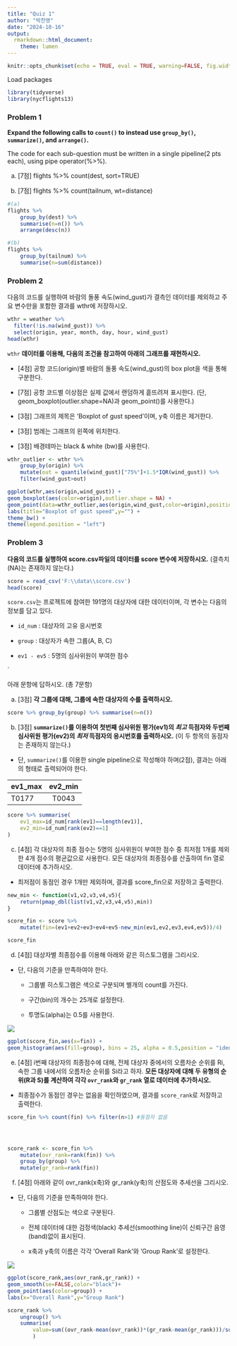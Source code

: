 ```yaml
---
title: "Quiz 1"
author: "박찬영"
date: "2024-10-16"
output:
  rmarkdown::html_document:
    theme: lumen
---
```




```r
knitr::opts_chunk$set(echo = TRUE, eval = TRUE, warning=FALSE, fig.width=6, fig.height=4, out.width = "70%", fig.align = "center")
```


Load packages
```r
library(tidyverse)
library(nycflights13)
```


### Problem 1

**Expand the following calls to `count()` to instead use `group_by()`, `summarize()`, and `arrange()`.**

The code for each sub-question must be written in a single pipeline(2 pts each), using pipe operator(%>%).

(a) [7점] flights %>% count(dest, sort=TRUE)

(b) [7점] flights %>% count(tailnum, wt=distance)

```r
#(a)
flights %>% 
    group_by(dest) %>% 
    summarise(n=n()) %>% 
    arrange(desc(n))

#(b)
flights %>% 
    group_by(tailnum) %>% 
    summarise(n=sum(distance))

```

### Problem 2

다음의 코드를 실행하여 바람의 돌풍 속도(wind_gust)가 결측인 데이터를 제외하고 주요 변수만을 포함한 결과를 wthr에 저장하시오.
```r
wthr = weather %>% 
  filter(!is.na(wind_gust)) %>% 
  select(origin, year, month, day, hour, wind_gust)
head(wthr)
```

`wthr` **데이터를 이용해, 다음의 조건을 참고하여 아래의 그래프를 재현하시오.**

* [4점] 공항 코드(origin)별 바람의 돌풍 속도(wind_gust)의 box plot을 색을 통해 구분한다.

* [7점] 공항 코드별 이상점은 실제 값에서 랜덤하게 흩뜨려져 표시한다.
        (단, geom_boxplot(outlier.shape=NA)과 geom_point()를 사용한다.)

* [3점] 그래프의 제목은 ’Boxplot of gust speed’이며, y축 이름은 제거한다.

* [3점] 범례는 그래프의 왼쪽에 위치한다.

* [3점] 배경테마는 black & white (bw)를 사용한다.

```r

wthr_outlier <- wthr %>% 
    group_by(origin) %>% 
    mutate(out = quantile(wind_gust)["75%"]+1.5*IQR(wind_gust)) %>% 
    filter(wind_gust>out)

ggplot(wthr,aes(origin,wind_gust)) +
geom_boxplot(aes(color=origin),outlier.shape = NA) +
geom_point(data=wthr_outlier,aes(origin,wind_gust,color=origin),position = "jitter") +
labs(title="Boxplot of gust speed",y="") +
theme_bw() +
theme(legend.position = "left")

```


### Problem 3

**다음의 코드를 실행하여 score.csv파일의 데이터를 score 변수에 저장하시오.** (결측치(NA)는 존재하지 않는다.)

```r
score = read_csv('F:\\data\\score.csv')
head(score)
```

`score.csv`는 프로젝트에 참여한 191명의 대상자에 대한 데이터이며, 각 변수는 다음의 정보를 담고 있다.

* `id_num` : 대상자의 고유 응시번호

* `group` : 대상자가 속한 그룹(A, B, C)

* `ev1 - ev5` : 5명의 심사위원이 부여한 점수


`


아래 문항에 답하시오. (총 7문항)

(a) [3점] **각 그룹에 대해, 그룹에 속한 대상자의 수를 출력하시오.**

```r
score %>% group_by(group) %>% summarise(n=n())
```


(b) [3점] **`summarize()`를 이용하여 첫번째 심사위원 평가(ev1)의 *최고* 득점자와 두번째 심사위원 평가(ev2)의 *최저* 득점자의 응시번호를 출력하시오.**
(이 두 항목의 동점자는 존재하지 않는다.)
* 단, `summarize()`를 이용한 single pipeline으로 작성해야 하며(2점), 결과는 아래의 형태로 출력되어야 한다.

ev1_max | ev2_min 
:--- | :---: 
T0177   | T0043

```r
score %>% summarise(
    ev1_max=id_num[rank(ev1)==length(ev1)],
    ev2_min=id_num[rank(ev2)==1]
)

```



(c) [4점] 각 대상자의 최종 점수는 5명의 심사위원이 부여한 점수 중 최저점 1개를 제외한 4개 점수의 평균값으로 사용한다.
모든 대상자의 최종점수를 산출하여 fin 열로 데이터에 추가하시오.
* 최저점이 동점인 경우 1개만 제외하며, 결과를 score_fin으로 저장하고 출력한다.

```r
new_min <- function(v1,v2,v3,v4,v5){
    return(pmap_dbl(list(v1,v2,v3,v4,v5),min))
}

score_fin <- score %>% 
    mutate(fin=(ev1+ev2+ev3+ev4+ev5-new_min(ev1,ev2,ev3,ev4,ev5))/4)

score_fin
```


(d) [4점] 대상자별 최종점수를 이용해 아래와 같은 히스토그램을 그리시오.
* 단, 다음의 기준을 만족하여야 한다.

    * 그룹별 히스토그램은 색으로 구분되며 별개의 count를 가진다.

    * 구간(bin)의 개수는 25개로 설정한다.

    * 투명도(alpha)는 0.5를 사용한다.
  
<img src="F:\\data\\quiz_img.png">

```r
ggplot(score_fin,aes(x=fin)) +
geom_histogram(aes(fill=group), bins = 25, alpha = 0.5,position = "identity")
```

(e) [4점] i번째 대상자의 최종점수에 대해, 전체 대상자 중에서의 오름차순 순위를 Ri, 속한 그룹 내에서의 오름차순 순위를 Si라고 하자.
**모든 대상자에 대해 두 유형의 순위(R과 S)를 계산하여 각각 `ovr_rank`와 `gr_rank` 열로 데이터에 추가하시오.**
* 최종점수가 동점인 경우는 없음을 확인하였으며, 결과를 `score_rank`로 저장하고 출력한다.

```r
score_fin %>% count(fin) %>% filter(n>1) #동점자 없음




score_rank <- score_fin %>% 
    mutate(ovr_rank=rank(fin)) %>% 
    group_by(group) %>% 
    mutate(gr_rank=rank(fin))

```

(f) [4점] 아래와 같이 ovr_rank(x축)와 gr_rank(y축)의 산점도와 추세선을 그리시오.
* 단, 다음의 기준을 만족하여야 한다.

    * 그룹별 산점도는 색으로 구분된다.

    * 전체 데이터에 대한 검정색(black) 추세선(smoothing line)이 신뢰구간 음영(band)없이 표시된다.

    * x축과 y축의 이름은 각각 ’Overall Rank’와 ’Group Rank’로 설정한다.

<img src="F:\\data\\quiz_img2.png">

```r
ggplot(score_rank,aes(ovr_rank,gr_rank)) +
geom_smooth(se=FALSE,color="black")+
geom_point(aes(color=group)) +
labs(x="Overall Rank",y="Group Rank")
```



```r
score_rank %>% 
    ungroup() %>% 
    summarise(
        value=sum((ovr_rank-mean(ovr_rank))*(gr_rank-mean(gr_rank)))/sqrt(sum((ovr_rank-mean(ovr_rank))^2)*sum((gr_rank-mean(gr_rank))^2))
        )

```